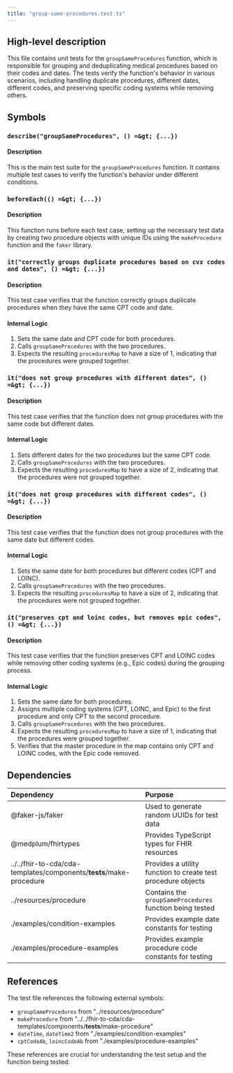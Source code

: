 ```yaml
---
title: "group-same-procedures.test.ts"
---
```


## High-level description
This file contains unit tests for the `groupSameProcedures` function, which is responsible for grouping and deduplicating medical procedures based on their codes and dates. The tests verify the function's behavior in various scenarios, including handling duplicate procedures, different dates, different codes, and preserving specific coding systems while removing others.

## Symbols

### `describe("groupSameProcedures", () =&gt; {...})`
#### Description
This is the main test suite for the `groupSameProcedures` function. It contains multiple test cases to verify the function's behavior under different conditions.

### `beforeEach(() =&gt; {...})`
#### Description
This function runs before each test case, setting up the necessary test data by creating two procedure objects with unique IDs using the `makeProcedure` function and the `faker` library.

### `it("correctly groups duplicate procedures based on cvx codes and dates", () =&gt; {...})`
#### Description
This test case verifies that the function correctly groups duplicate procedures when they have the same CPT code and date.

#### Internal Logic
1. Sets the same date and CPT code for both procedures.
2. Calls `groupSameProcedures` with the two procedures.
3. Expects the resulting `proceduresMap` to have a size of 1, indicating that the procedures were grouped together.

### `it("does not group procedures with different dates", () =&gt; {...})`
#### Description
This test case verifies that the function does not group procedures with the same code but different dates.

#### Internal Logic
1. Sets different dates for the two procedures but the same CPT code.
2. Calls `groupSameProcedures` with the two procedures.
3. Expects the resulting `proceduresMap` to have a size of 2, indicating that the procedures were not grouped together.

### `it("does not group procedures with different codes", () =&gt; {...})`
#### Description
This test case verifies that the function does not group procedures with the same date but different codes.

#### Internal Logic
1. Sets the same date for both procedures but different codes (CPT and LOINC).
2. Calls `groupSameProcedures` with the two procedures.
3. Expects the resulting `proceduresMap` to have a size of 2, indicating that the procedures were not grouped together.

### `it("preserves cpt and loinc codes, but removes epic codes", () =&gt; {...})`
#### Description
This test case verifies that the function preserves CPT and LOINC codes while removing other coding systems (e.g., Epic codes) during the grouping process.

#### Internal Logic
1. Sets the same date for both procedures.
2. Assigns multiple coding systems (CPT, LOINC, and Epic) to the first procedure and only CPT to the second procedure.
3. Calls `groupSameProcedures` with the two procedures.
4. Expects the resulting `proceduresMap` to have a size of 1, indicating that the procedures were grouped together.
5. Verifies that the master procedure in the map contains only CPT and LOINC codes, with the Epic code removed.

## Dependencies
| Dependency | Purpose |
|:-----------|:--------|
| @faker-js/faker | Used to generate random UUIDs for test data |
| @medplum/fhirtypes | Provides TypeScript types for FHIR resources |
| ../../fhir-to-cda/cda-templates/components/__tests__/make-procedure | Provides a utility function to create test procedure objects |
| ../resources/procedure | Contains the `groupSameProcedures` function being tested |
| ./examples/condition-examples | Provides example date constants for testing |
| ./examples/procedure-examples | Provides example procedure code constants for testing |

## References
The test file references the following external symbols:
- `groupSameProcedures` from "../resources/procedure"
- `makeProcedure` from "../../fhir-to-cda/cda-templates/components/__tests__/make-procedure"
- `dateTime`, `dateTime2` from "./examples/condition-examples"
- `cptCodeAb`, `loincCodeAb` from "./examples/procedure-examples"

These references are crucial for understanding the test setup and the function being tested.